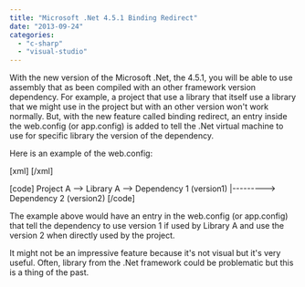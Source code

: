 ```yaml
---
title: "Microsoft .Net 4.5.1 Binding Redirect"
date: "2013-09-24"
categories: 
  - "c-sharp"
  - "visual-studio"
---
```


With the new version of the Microsoft .Net, the 4.5.1, you will be able to use assembly that as been compiled with an other framework version dependency. For example, a project that use a library that itself use a library that we might use in the project but with an other version won't work normally. But, with the new feature called binding redirect, an entry inside the web.config (or app.config) is added to tell the .Net virtual machine to use for specific library the version of the dependency.

Here is an example of the web.config:

\[xml\] <dependentAssembly> <assemblyIdentity name="assemblyWithDependencyProblem" publicKeyToken="32ab4ba45e0a69a1" culture="en-us" /> <bindingRedirect oldVersion="1.0.0.0" newVersion="2.0.0.0" /> </dependentAssembly> \[/xml\]

\[code\] Project A --> Library A --> Dependency 1 (version1) |---------> Dependency 2 (version2) \[/code\]

The example above would have an entry in the web.config (or app.config) that tell the dependency to use version 1 if used by Library A and use the version 2 when directly used by the project.

It might not be an impressive feature because it's not visual but it's very useful. Often, library from the .Net framework could be problematic but this is a thing of the past.
